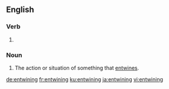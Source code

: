 ==English==

===Verb===
{{head|en|present participle}}

# {{present participle of|entwine|lang=en|nocat=1}}

===Noun===
{{en-noun}}

# The action or situation of something that [[entwine]]s.

[[de:entwining]]
[[fr:entwining]]
[[ku:entwining]]
[[ja:entwining]]
[[vi:entwining]]